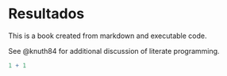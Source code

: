 # Resultados

This is a book created from markdown and executable code.

See @knuth84 for additional discussion of literate programming.

```r
1 + 1
```
